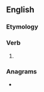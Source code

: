 ==English==

===Etymology===
{{suffix|en|lift|est|nocat=1}}

===Verb===
{{head|en|verb form}}

# {{en-archaic second-person singular of|lift}}

===Anagrams===
* {{anagrams|en|a=efilstt|ittself|leftist}}